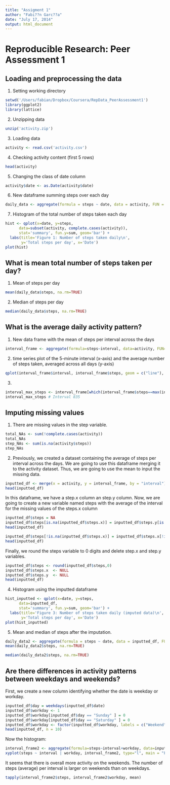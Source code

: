 ```yaml
---
title: "Assigment 1"
author: "Fabi??n Garc??a"
date: "July 17, 2014"
output: html_document
---
```


# Reproducible Research: Peer Assessment 1


## Loading and preprocessing the data

1. Setting working directory
```r
setwd('/Users/fabian/Dropbox/Coursera/RepData_PeerAssessment1')
library(ggplot2)
library(lattice)
````

2. Unzipping data
```r
unzip('activity.zip')
```

3. Loading data
```r
activity <- read.csv('activity.csv')
```

4. Checking activity content (first 5 rows)
```r
head(activity)
```

5. Changing the class of date column
```r
activity$date <- as.Date(activity$date)
```

6. New dataframe summing steps over each day
```r
daily_data <- aggregate(formula = steps ~ date, data = activity, FUN = sum, na.rm = T)
```

7. Histogram of the total number of steps taken each day
```r
hist <- qplot(x=date, y=steps,
      data=subset(activity, complete.cases(activity)),
      stat='summary', fun.y=sum, geom='bar') +
  labs(title='Figure 1: Number of steps taken daily\n',
       y='Total steps per day', x='Date')
plot(hist)
```

## What is mean total number of steps taken per day?
1. Mean of steps per day
```r
mean(daily_data$steps, na.rm=TRUE)
```
2. Median of steps per day
```r
median(daily_data$steps, na.rm=TRUE)
```
## What is the average daily activity pattern?
1. New data frame with the mean of steps per interval across the days
```r
interval_frame <- aggregate(formula=steps~interval, data=activity, FUN=mean, na.rm=TRUE)
```
2. time series plot  of the 5-minute interval (x-axis) and the average number of steps taken, averaged across all days (y-axis)
```r
qplot(interval_frame$interval, interval_frame$steps, geom = c("line"), main = "Figure 2: Steps taken (average) per interval across the days", xlab = "interval", ylab = "average of steps")
```
3. 
```r
interval_max_steps <- interval_frame[which(interval_frame$steps==max(interval_frame$steps)),]
interval_max_steps # Interval 835
```

## Imputing missing values
1. There are missing values in the step variable.
```r
total_NAs <- sum(!complete.cases(activity))
total_NAs
step_NAs <- sum(is.na(activity$steps))
step_NAs 
```
2. Previously, we created a dataset containing the average of steps per interval across the days. We are going to use this dataframe merging it to the activity dataset. Thus, we are going to use the mean to input the missing data. 

```r
inputted_df <- merge(x = activity, y = interval_frame, by = "interval")
head(inputted_df)
```
In this dataframe, we have a step.x column an step.y column. Now, we are going to create a new variable named steps with the average of the interval for the missing values of the steps.x column
```r
inputted_df$steps = NA
inputted_df$steps[is.na(inputted_df$steps.x)] = inputted_df$steps.y[is.na(inputted_df$steps.x)]
head(inputted_df)
```

```r
inputted_df$steps[!is.na(inputted_df$steps.x)] = inputted_df$steps.x[!is.na(inputted_df$steps.x)]
head(inputted_df)
```
Finally, we round the steps variable to 0 digits and delete step.x and step.y variables.
```r
inputted_df$steps <- round(inputted_df$steps,0)
inputted_df$steps.x  <- NULL
inputted_df$steps.y  <- NULL
head(inputted_df)
```
4. Histogram using the imputted dataframe
```r
hist_inputted <- qplot(x=date, y=steps,
      data=inputted_df,
      stat='summary', fun.y=sum, geom='bar') +
  labs(title='Figure 3: Number of steps taken daily (imputed data)\n',
       y='Total steps per day', x='Date')
plot(hist_inputted)
```

5. Mean and median of steps after the imputation.
```r
daily_data2 <- aggregate(formula = steps ~ date, data = inputted_df, FUN = sum, na.rm = T)
mean(daily_data2$steps, na.rm=TRUE)
```
```r
median(daily_data2$steps, na.rm=TRUE)
```
## Are there differences in activity patterns between weekdays and weekends?
First, we create a new column identifying whether the date is weekday or workday.
```r
inputted_df$day = weekdays(inputted_df$date)
inputted_df$workday <- 1
inputted_df$workday[inputted_df$day == "Sunday" ] = 0
inputted_df$workday[inputted_df$day == "Saturday" ] = 0
inputted_df$workday <- factor(inputted_df$workday, labels = c("Weekend", "Weekday"))
head(inputted_df, n = 10)
````
Now the histogram:
```r
interval_frame2 <- aggregate(formula=steps~interval+workday, data=inputted_df, FUN=mean, na.rm=TRUE)
xyplot(steps ~ interval | workday, interval_frame2, type="l", main = "Figure 4: Steps taken (average) per interval across the days ")
```

It seems that there is overall more activity on the weekends. The number of steps (average) per interval is larger on weekends than on weekdays. 
```r
tapply(interval_frame2$steps, interval_frame2$workday, mean)
```